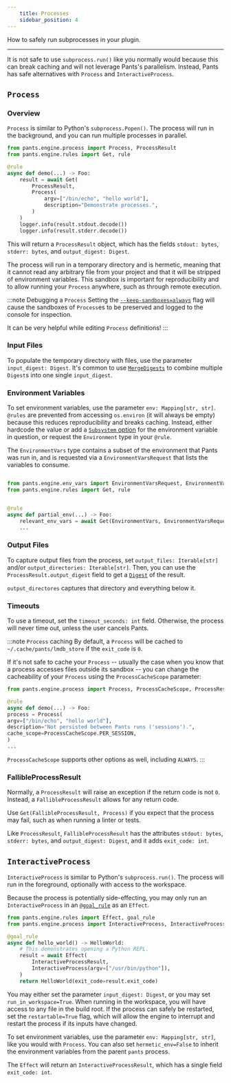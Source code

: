 ```yaml
---
    title: Processes
    sidebar_position: 4
---
```


How to safely run subprocesses in your plugin.

---

It is not safe to use `subprocess.run()` like you normally would because this can break caching and will not leverage Pants's parallelism. Instead, Pants has safe alternatives with `Process` and `InteractiveProcess`.

## `Process`

### Overview

`Process` is similar to Python's `subprocess.Popen()`. The process will run in the background, and you can run multiple processes in parallel.

```python
from pants.engine.process import Process, ProcessResult
from pants.engine.rules import Get, rule

@rule
async def demo(...) -> Foo:
    result = await Get(
        ProcessResult,
        Process(
            argv=["/bin/echo", "hello world"],
            description="Demonstrate processes.",
        )
    )
    logger.info(result.stdout.decode())
    logger.info(result.stderr.decode())
```

This will return a `ProcessResult` object, which has the fields `stdout: bytes`, `stderr: bytes`, and `output_digest: Digest`.

The process will run in a temporary directory and is hermetic, meaning that it cannot read any arbitrary file from your project and that it will be stripped of environment variables. This sandbox is important for reproducibility and to allow running your `Process` anywhere, such as through remote execution.

:::note Debugging a `Process`
Setting the [`--keep-sandboxes=always`](./tips-and-debugging.mdx#debugging-look-inside-the-chroot) flag will cause the sandboxes of `Process`es to be preserved and logged to the console for inspection.

It can be very helpful while editing `Process` definitions!
:::

### Input Files

To populate the temporary directory with files, use the parameter `input_digest: Digest`. It's common to use [`MergeDigests`](./file-system.mdx) to combine multiple `Digest`s into one single `input_digest`.

### Environment Variables

To set environment variables, use the parameter `env: Mapping[str, str]`. `@rules` are prevented from accessing `os.environ` (it will always be empty) because this reduces reproducibility and breaks caching. Instead, either hardcode the value or add a [`Subsystem` option](./options-and-subsystems.mdx) for the environment variable in question, or request the `Environment` type in your `@rule`.

The `EnvironmentVars` type contains a subset of the environment that Pants was run in, and is requested via a `EnvironmentVarsRequest` that lists the variables to consume.

```python

from pants.engine.env_vars import EnvironmentVarsRequest, EnvironmentVars
from pants.engine.rules import Get, rule


@rule
async def partial_env(...) -> Foo:
    relevant_env_vars = await Get(EnvironmentVars, EnvironmentVarsRequest(["RELEVANT_VAR", "PATH"]))
    ...
```

### Output Files

To capture output files from the process, set `output_files: Iterable[str]` and/or `output_directories: Iterable[str]`. Then, you can use the `ProcessResult.output_digest` field to get a [`Digest`](./file-system.mdx) of the result.

`output_directores` captures that directory and everything below it.

### Timeouts

To use a timeout, set the `timeout_seconds: int` field. Otherwise, the process will never time out, unless the user cancels Pants.

:::note `Process` caching
By default, a `Process` will be cached to `~/.cache/pants/lmdb_store` if the `exit_code` is `0`.

If it's not safe to cache your `Process` -- usually the case when you know that a process accesses files outside its sandbox -- you can change the cacheability of your `Process` using the `ProcessCacheScope` parameter:

```python
from pants.engine.process import Process, ProcessCacheScope, ProcessResult

@rule
async def demo(...) -> Foo:
process = Process(
argv=["/bin/echo", "hello world"],
description="Not persisted between Pants runs ('sessions').",
cache_scope=ProcessCacheScope.PER_SESSION,
)
...
```

`ProcessCacheScope` supports other options as well, including `ALWAYS`.
:::

### FallibleProcessResult

Normally, a `ProcessResult` will raise an exception if the return code is not `0`. Instead, a `FallibleProcessResult` allows for any return code.

Use `Get(FallibleProcessResult, Process)` if you expect that the process may fail, such as when running a linter or tests.

Like `ProcessResult`, `FallibleProcessResult` has the attributes `stdout: bytes`, `stderr: bytes`, and `output_digest: Digest`, and it adds `exit_code: int`.

## `InteractiveProcess`

`InteractiveProcess` is similar to Python's `subprocess.run()`. The process will run in the foreground, optionally with access to the workspace.

Because the process is potentially side-effecting, you may only run an `InteractiveProcess` in an [`@goal_rule`](./goal-rules.mdx) as an `Effect`.

```python
from pants.engine.rules import Effect, goal_rule
from pants.engine.process import InteractiveProcess, InteractiveProcessResult

@goal_rule
async def hello_world() -> HelloWorld:
    # This demonstrates opening a Python REPL.
    result = await Effect(
        InteractiveProcessResult,
        InteractiveProcess(argv=["/usr/bin/python"]),
    )
    return HelloWorld(exit_code=result.exit_code)
```

You may either set the parameter `input_digest: Digest`, or you may set `run_in_workspace=True`. When running in the workspace, you will have access to any file in the build root. If the process can safely be restarted, set the `restartable=True` flag, which will allow the engine to interrupt and restart the process if its inputs have changed.

To set environment variables, use the parameter `env: Mapping[str, str]`, like you would with `Process`. You can also set `hermetic_env=False` to inherit the environment variables from the parent `pants` process.

The `Effect` will return an `InteractiveProcessResult`, which has a single field `exit_code: int`.
